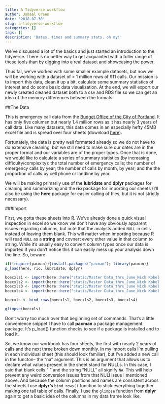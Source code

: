 ```yaml
---
title: A Tidyverse workflow
author: Jamaal Green
date: '2018-07-30'
slug: a-tidyverse-workflow
categories: []
tags: []
description: 'Dates, times and summary stats, oh my!'
---
```


We've discussed a lot of the basics and just started an introduction to the tidyverse. There is no better way to get acquainted with a fuller range of these tools than by digging into a real dataset and showcasing the power.

Thus far, we've worked with some smaller example datasets, but now we will be working with a dataset of > 1 million rows of 911 calls. Our mission is to import this data, clean it up a bit, calculate some summary statistics of interest and do some basic data visualization. At the end, we will export our newly created cleaned dataset both to a csv and RDS file so we can get an idea of the memory differences between the formats.

##The Data

This is emergency call data from the [Budget Office of the City of Portland](https://www.portlandoregon.gov/cbo/). It has only five columsn but nearly 1.4 million rows as it has nearly 3 years of call data. Like many datasets, this data comes in an especially hefty 45MB excel file and is spread over four sheets (download [here]("Master Data_thru_June_Nick Kobel.xlsx")).

Fortunately, the data is pretty well formatted already so we do not have to do extensive cleaning, but we still need to make sure our dates are in the proper format and our variables are of the proper types. Once that is done, we would like to calculate a series of summary statistics (by increasing difficulty/complexity): the total number of emergency calls; the number of emergency calls by year; the number of calls by month, by year; and the the proportion of calls by cell phone or landline by year.

We will be making primarily use of the **lubridate** and **dplyr** packages for cleaning and summarizing and the **rio** package for importing our sheets (I'll also be using the **here** package for easier calling of files, but it is not strictly necessary).

###Import

First, we gotta these sheets into R. We've already done a quick visual inspection in excel so we know we don't have any obviously apparent issues regarding columns, but note that the analysts added `NULL` in cells instead of leaving them blank. This will matter when importing because R will read `NULL` as a **string** and covnert every other value in that column to string. While it's usually easy to convert column types once our data is imported if you don't notice this it can easily mess up your analysis down the line. So, beware.

```r


if(!require(pacman)){install.packages("pacman"); library(pacman)}
p_load(here, rio, lubridate, dplyr)

boecxls1 <- import(here::here("static/Master Data_thru_June_Nick Kobel.xlsx"), which = 1, na = c("", "NULL")) 
boecxls2 <- import(here::here("static/Master Data_thru_June_Nick Kobel.xlsx"), which = 2, na = c("", "NULL")) 
boecxls3 <- import(here::here("static/Master Data_thru_June_Nick Kobel.xlsx"), which = 3, na = c("", "NULL")) 
boecxls4 <- import(here::here("static/Master Data_thru_June_Nick Kobel.xlsx"), which = 4, na = c("", "NULL")) 

boecxls <- bind_rows(boecxls1, boecxls2, boecxls3, boecxls4)

glimpse(boecxls)

```

Don't worry too much over that beginning set of commands. That's a little convenience snippet I have to call **pacman** a package management package. It's p_load() function checks to see if a package is installed and to load it. 

So, we know our workbook has four sheets, the first with nearly 2 years of calls and the next three broken down monthly. In my import calls I'm pulling in each individual sheet (this should look familiar), but I've added a new call in the functon-- the "na" argument. This is an argument that allows us to declare what values present in the sheet stand for NULLs. In this case, I said that blank cells " " and the string "NULL" all signify `NA`. This will help prevent any weird conversion issues from that NULl issue I mentioned above. And because the column positions and names are consistent across the sheets I use **dplyr's** `bind_rows()` function to stick everything together making one tall table of calls. Finally, I use the `glimpse` function from **dplyr** again to get a basic idea of the columns in my data frame look like. 